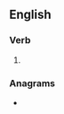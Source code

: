 ==English==

===Verb===
{{head|en|verb form}}

# {{en-past of|bowdlerize}}

===Anagrams===
* {{anagrams|en|Bowlderized}}